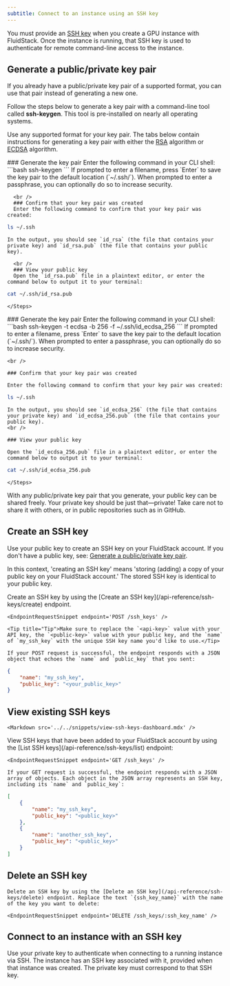 ---
subtitle: Connect to an instance using an SSH key
---

You must provide an [SSH key](/ssh/what-is-ssh#about-ssh-keys) when you create a GPU instance with FluidStack. Once the instance is running, that SSH key is used to authenticate for remote command-line access to the instance.

## Generate a public/private key pair

<Markdown src='../../snippets/public-key-formats.mdx' />

If you already have a public/private key pair of a supported format, you can use that pair instead of generating a new one.

Follow the steps below to generate a key pair with a command-line tool called **ssh-keygen**. This tool is pre-installed on nearly all operating systems.

Use any supported format for your key pair. The tabs below contain instructions for generating a key pair with either the [RSA](https://en.wikipedia.org/wiki/RSA_(cryptosystem)) algorithm or [ECDSA](https://en.wikipedia.org/wiki/Elliptic_Curve_Digital_Signature_Algorithm) algorithm.

<Frame>
<Tabs>

  <Tab title='RSA'>
    <Steps>
      ### Generate the key pair
      Enter the following command in your CLI shell:
```bash
ssh-keygen
```
      If prompted to enter a filename, press `Enter` to save the key pair to the default location (`~/.ssh/`). When prompted to enter a passphrase, you can optionally do so to increase security.

      <br />
      ### Confirm that your key pair was created
      Enter the following command to confirm that your key pair was created:
```bash 
ls ~/.ssh
```
    In the output, you should see `id_rsa` (the file that contains your private key) and `id_rsa.pub` (the file that contains your public key).
    
      <br />
      ### View your public key
      Open the `id_rsa.pub` file in a plaintext editor, or enter the command below to output it to your terminal:
```bash
cat ~/.ssh/id_rsa.pub
```
    </Steps>
  </Tab>

  <Tab title='ECDSA with NIST curves'>
    <Steps>
    ### Generate the key pair
    Enter the following command in your CLI shell:
```bash
ssh-keygen -t ecdsa -b 256 -f ~/.ssh/id_ecdsa_256
```
    If prompted to enter a filename, press `Enter` to save the key pair to the default location (`~/.ssh/`). When prompted to enter a passphrase, you can optionally do so to increase security.

    <br />

    ### Confirm that your key pair was created

    Enter the following command to confirm that your key pair was created:
```bash 
ls ~/.ssh
```

    In the output, you should see `id_ecdsa_256` (the file that contains your private key) and `id_ecdsa_256.pub` (the file that contains your public key).
    <br />

    ### View your public key

    Open the `id_ecdsa_256.pub` file in a plaintext editor, or enter the command below to output it to your terminal:

```bash 
cat ~/.ssh/id_ecdsa_256.pub
```
    </Steps>
  </Tab>

</Tabs>
</Frame>

<Warning title="Warning">
  With any public/private key pair that you generate, your public key can be shared freely. Your private key should be just that—private! Take care not to share it with others, or in public repositories such as in GitHub. 
</Warning>

## Create an SSH key

Use your public key to create an SSH key on your FluidStack account. If you don't have a public key, see: [Generate a public/private key pair](#generate-a-publicprivate-key-pair).

<Tip title="Tip">In this context, 'creating an SSH key' means 'storing (adding) a copy of your public key on your FluidStack account.' The stored SSH key is identical to your public key.</Tip>

<AccordionGroup>

  <Accordion title='Use the FluidStack Dashboard'>
    <Markdown src='../../snippets/open-dashboard.mdx' />
    <Markdown src='../../snippets/add-ssh-key-dashboard.mdx' />
  </Accordion>

  <Accordion title='Use the FluidStack API'>
    Create an SSH key by using the [Create an SSH key](/api-reference/ssh-keys/create) endpoint.

    <EndpointRequestSnippet endpoint='POST /ssh_keys' />

    <Tip title="Tip">Make sure to replace the `<api-key>` value with your API key, the `<public-key>` value with your public key, and the `name` of `my_ssh_key` with the unique SSH key name you'd like to use.</Tip>

    If your POST request is successful, the endpoint responds with a JSON object that echoes the `name` and `public_key` that you sent:

```json title='Response example'
{
    "name": "my_ssh_key",
    "public_key": "<your_public_key>"
}
```
  </Accordion>
  
</AccordionGroup>

## View existing SSH keys

<AccordionGroup>
  <Accordion title='Use the FluidStack Dashboard'>
    <Markdown src='../../snippets/open-dashboard.mdx' />

    <Markdown src='../../snippets/view-ssh-keys-dashboard.mdx' />
  </Accordion>

  <Accordion title='Use the FluidStack API'>
    View SSH keys that have been added to your FluidStack account by using the [List SSH keys](/api-reference/ssh-keys/list) endpoint:

    <EndpointRequestSnippet endpoint='GET /ssh_keys' />

    If your GET request is successful, the endpoint responds with a JSON array of objects. Each object in the JSON array represents an SSH key, including its `name` and `public_key`: 

```json title='Example response'
[
    {
        "name": "my_ssh_key",
        "public_key": "<public_key>"
    },
    {
        "name": "another_ssh_key",
        "public_key": "<public_key>"
    }
]
```
  </Accordion>
</AccordionGroup>

## Delete an SSH key

<Markdown src='../../snippets/delete-ssh-key-warning.mdx' />
<AccordionGroup>
  <Accordion title='Use the FluidStack Dashboard'>
    <Markdown src='../../snippets/open-dashboard.mdx' />
    <Markdown src='../../snippets/delete-ssh-key-dashboard.mdx' />
  </Accordion>

  <Accordion title='Use the FluidStack API'>

    Delete an SSH key by using the [Delete an SSH key](/api-reference/ssh-keys/delete) endpoint. Replace the text `{ssh_key_name}` with the name of the key you want to delete:

    <EndpointRequestSnippet endpoint='DELETE /ssh_keys/:ssh_key_name' />

  </Accordion>
</AccordionGroup>

## Connect to an instance with an SSH key

Use your private key to authenticate when connecting to a running instance via SSH. The instance has an SSH key associated with it, provided when that instance was created. The private key must correspond to that SSH key.

<Markdown src='../../snippets/connect-with-ssh.mdx' />